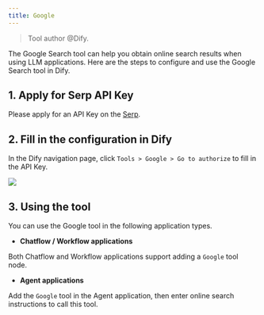 ```yaml
---
title: Google
---
```


> Tool author @Dify.

The Google Search tool can help you obtain online search results when using LLM applications. Here are the steps to configure and use the Google Search tool in Dify.

## 1. Apply for Serp API Key

Please apply for an API Key on the [Serp](https://serpapi.com/dashboard).

## 2. Fill in the configuration in Dify

In the Dify navigation page, click `Tools > Google > Go to authorize` to fill in the API Key.

![](/images/assets/tools-google.png)

## 3. Using the tool

You can use the Google tool in the following application types.

* **Chatflow / Workflow applications**

Both Chatflow and Workflow applications support adding a `Google` tool node.

* **Agent applications**

Add the `Google` tool in the Agent application, then enter online search instructions to call this tool.
